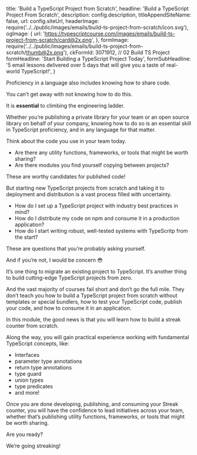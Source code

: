 
  title: 'Build a TypeScript Project from Scratch',
  headline:
    'Build a TypeScript Project <span className="bg-gradient-to-l from-white to-blue-300 bg-clip-text text-transparent decoration-clone">From Scratch</span>',
  description: config.description,
  titleAppendSiteName: false,
  url: config.siteUrl,
  headerImage: require('../../public/images/emails/build-ts-project-from-scratch/icon.svg'),
  ogImage: {
    url: 'https://typescriptcourse.com/images/emails/build-ts-project-from-scratch/card@2x.png',
  },
  formImage: require('../../public/images/emails/build-ts-project-from-scratch/thumb@2x.png'),
  ckFormId: 3071912, // 02 Build TS Project
  formHeadline: 'Start Building a TypeScript Project Today',
  formSubHeadline:
    '5 email lessons delivered over 5 days that will give you a taste of real-world TypeScript!',
}


Proficiency in a language also includes knowing how to share code.

You can’t get away with not knowing how to do this.

It is **essential** to climbing the engineering ladder.

Whether you’re publishing a private library for your team or an open source library on behalf of your company, knowing how to do so is an essential skill in TypeScript proficiency, and in any language for that matter.

Think about the code you use in your team today.

- Are there any utility functions, frameworks, or tools that might be worth sharing?
- Are there modules you find yourself copying between projects?

These are worthy candidates for published code!

But starting new TypeScript projects from scratch and taking it to deployment and distribution is a vast process filled with uncertainty.

- How do I set up a TypeScript project with industry best practices in mind?
- How do I distribute my code on npm and consume it in a production application?
- How do I start writing robust, well-tested systems with TypeScritp from the start?

These are questions that you’re probably asking yourself.

And if you’re not, I would be concern 😳

It’s one thing to migrate an existing project to TypeScript. It’s another thing to build cutting-edge TypeScript projects from zero.

And the vast majority of courses fail short and don’t go the full mile. They don’t teach you how to build a TypeScript project from scratch without templates or special bundlers, how to test your TypeScript code, publish your code, and how to consume it in an application.

In this module, the good news is that you will learn how to build a streak counter from scratch.

<CheckList className="bg-gradient-to-b from-white/5 to-white/0 bg-opacity-5 supports-backdrop-blur:backdrop-blur-sm lg:px-12 md:px-8 px-5 pb-5 md:pt-3 pt-2 lg:-mx-12 md:-mx-8 -mx-5 backdrop-brightness-150 sm:rounded-lg shadow-xl">

Along the way, you will gain practical experience working with fundamental TypeScript concepts, like:

- Interfaces
- parameter type annotations
- return type annotations
- type guard
- union types
- type predicates
- and more!

</CheckList>

Once you are done developing, publishing, and consuming your Streak counter, you will have the confidence to lead initiatives across your team, whether that’s publishing utility functions, frameworks, or tools that might be worth sharing.

Are you ready?

We’re going streaking!
